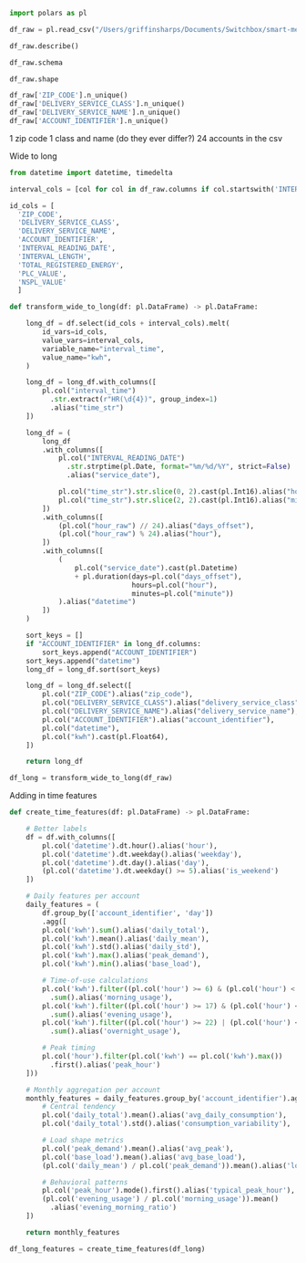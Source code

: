 ```python
import polars as pl

df_raw = pl.read_csv("/Users/griffinsharps/Documents/Switchbox/smart-meter-analysis/ANONYMOUS_DATA_202301_60002-1102.csv")

df_raw.describe()

df_raw.schema

df_raw.shape

df_raw['ZIP_CODE'].n_unique()
df_raw['DELIVERY_SERVICE_CLASS'].n_unique()
df_raw['DELIVERY_SERVICE_NAME'].n_unique()
df_raw['ACCOUNT_IDENTIFIER'].n_unique()
```

1 zip code
1 class and name (do they ever differ?)
24 accounts in the csv

Wide to long
```python
from datetime import datetime, timedelta

interval_cols = [col for col in df_raw.columns if col.startswith('INTERVAL_HR')]

id_cols = [
  'ZIP_CODE',
  'DELIVERY_SERVICE_CLASS',
  'DELIVERY_SERVICE_NAME',
  'ACCOUNT_IDENTIFIER',
  'INTERVAL_READING_DATE',
  'INTERVAL_LENGTH',
  'TOTAL_REGISTERED_ENERGY',
  'PLC_VALUE',
  'NSPL_VALUE'
  ]

def transform_wide_to_long(df: pl.DataFrame) -> pl.DataFrame:

    long_df = df.select(id_cols + interval_cols).melt(
        id_vars=id_cols,
        value_vars=interval_cols,
        variable_name="interval_time",
        value_name="kwh",
    )

    long_df = long_df.with_columns([
        pl.col("interval_time")
          .str.extract(r"HR(\d{4})", group_index=1)
          .alias("time_str")
    ])

    long_df = (
        long_df
        .with_columns([
            pl.col("INTERVAL_READING_DATE")
              .str.strptime(pl.Date, format="%m/%d/%Y", strict=False)
              .alias("service_date"),

            pl.col("time_str").str.slice(0, 2).cast(pl.Int16).alias("hour_raw"),
            pl.col("time_str").str.slice(2, 2).cast(pl.Int16).alias("minute"),
        ])
        .with_columns([
            (pl.col("hour_raw") // 24).alias("days_offset"),
            (pl.col("hour_raw") % 24).alias("hour"),
        ])
        .with_columns([
            (
                pl.col("service_date").cast(pl.Datetime)
                + pl.duration(days=pl.col("days_offset"),
                              hours=pl.col("hour"),
                              minutes=pl.col("minute"))
            ).alias("datetime")
        ])
    )

    sort_keys = []
    if "ACCOUNT_IDENTIFIER" in long_df.columns:
        sort_keys.append("ACCOUNT_IDENTIFIER")
    sort_keys.append("datetime")
    long_df = long_df.sort(sort_keys)

    long_df = long_df.select([
        pl.col("ZIP_CODE").alias("zip_code"),
        pl.col("DELIVERY_SERVICE_CLASS").alias("delivery_service_class"),
        pl.col("DELIVERY_SERVICE_NAME").alias("delivery_service_name"),
        pl.col("ACCOUNT_IDENTIFIER").alias("account_identifier"),
        pl.col("datetime"),
        pl.col("kwh").cast(pl.Float64),
    ])

    return long_df

df_long = transform_wide_to_long(df_raw)
```

Adding in time features
```python
def create_time_features(df: pl.DataFrame) -> pl.DataFrame:

    # Better labels
    df = df.with_columns([
        pl.col('datetime').dt.hour().alias('hour'),
        pl.col('datetime').dt.weekday().alias('weekday'),
        pl.col('datetime').dt.day().alias('day'),
        (pl.col('datetime').dt.weekday() >= 5).alias('is_weekend')
    ])

    # Daily features per account
    daily_features = (
        df.group_by(['account_identifier', 'day'])
        .agg([
        pl.col('kwh').sum().alias('daily_total'),
        pl.col('kwh').mean().alias('daily_mean'),
        pl.col('kwh').std().alias('daily_std'),
        pl.col('kwh').max().alias('peak_demand'),
        pl.col('kwh').min().alias('base_load'),

        # Time-of-use calculations
        pl.col('kwh').filter((pl.col('hour') >= 6) & (pl.col('hour') < 9))
          .sum().alias('morning_usage'),
        pl.col('kwh').filter((pl.col('hour') >= 17) & (pl.col('hour') < 21))
          .sum().alias('evening_usage'),
        pl.col('kwh').filter((pl.col('hour') >= 22) | (pl.col('hour') < 6))
          .sum().alias('overnight_usage'),

        # Peak timing
        pl.col('hour').filter(pl.col('kwh') == pl.col('kwh').max())
          .first().alias('peak_hour')
    ]))

    # Monthly aggregation per account
    monthly_features = daily_features.group_by('account_identifier').agg([
        # Central tendency
        pl.col('daily_total').mean().alias('avg_daily_consumption'),
        pl.col('daily_total').std().alias('consumption_variability'),

        # Load shape metrics
        pl.col('peak_demand').mean().alias('avg_peak'),
        pl.col('base_load').mean().alias('avg_base_load'),
        (pl.col('daily_mean') / pl.col('peak_demand')).mean().alias('load_factor'),

        # Behavioral patterns
        pl.col('peak_hour').mode().first().alias('typical_peak_hour'),
        (pl.col('evening_usage') / pl.col('morning_usage')).mean()
          .alias('evening_morning_ratio')
    ])

    return monthly_features

df_long_features = create_time_features(df_long)
```
